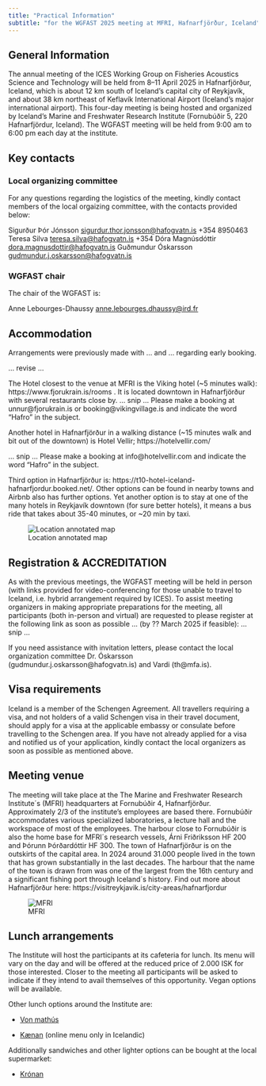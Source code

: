```yaml
---
title: "Practical Information"
subtitle: "for the WGFAST 2025 meeting at MFRI, Hafnarfjörður, Iceland"
---
```


## General Information

The annual  meeting of the  ICES Working Group on  Fisheries Acoustics
Science  and  Technology  will  be  held  from  8--11  April  2025  in
Hafnarfjörður,  Iceland,  which is  about  12  km south  of  Iceland’s
capital  city of  Reykjavík, and  about  38 km  northeast of  Keflavík
International  Airport (Iceland’s  major international  airport). This
four-day meeting is being hosted and organized by Iceland’s Marine and
Freshwater  Research  Institute   (Fornubúðir  5,  220  Hafnarfjördur,
Iceland).  The  WGFAST meeting will  be held from  9:00 am to  6:00 pm
each day at the institute.

## Key contacts

### Local organizing committee

For any questions regarding the logistics of the meeting, kindly contact members of the local orgaizing committee, with the contacts provided below:

Sigurður Þór Jónsson <sigurdur.thor.jonsson@hafogvatn.is>
+354 8950463
Teresa Silva <teresa.silva@hafogvatn.is>
+354 
Dóra Magnúsdóttir <dora.magnusdottir@hafogvatn.is>
Guðmundur Óskarsson <gudmundur.j.oskarsson@hafogvatn.is>

### WGFAST chair

The chair of the WGFAST is:

Anne Lebourges-Dhaussy <anne.lebourges.dhaussy@ird.fr>

## Accommodation

Arrangements were previously made with ... and ... regarding early booking.

... revise ...

The Hotel closest to the venue at MFRI is the Viking hotel (~5 minutes
walk): https://www.fjorukrain.is/rooms . It is located downtown in
Hafnarfjörður with several restaurants close by. 
 ... snip ...
Please make a booking at
unnur@fjorukrain.is or booking@vikingvillage.is and indicate the word
“Hafro” in the subject.

Another hotel in Hafnarfjörður in a walking distance (~15 minutes walk
and bit out of the downtown) is Hotel Vellir; https://hotelvellir.com/

... snip ...
Please make a booking at info@hotelvellir.com and indicate
the word “Hafro” in the subject.

Third option in Hafnarfjörður is:
https://t10-hotel-iceland-hafnarfjordur.booked.net/.  Other options
can be found in nearby towns and Airbnb also has further options. Yet
another option is to stay at one of the many hotels in Reykjavík
downtown (for sure better hotels), it means a bus ride that takes
about 35-40 minutes, or ~20 min by taxi.

![Location annotated map](images/location.png)

## Registration & ACCREDITATION

As with the previous meetings, the WGFAST meeting will be held in
person (with links provided for video-conferencing for those unable to
travel to Iceland, i.e. hybrid arrangement required by ICES). To
assist meeting organizers in making appropriate preparations for the
meeting, all participants (both in-person and virtual) are
requested to please register at the following link as soon as possible
... (by ?? March 2025 if feasible):
... snip ...

If you need assistance with invitation letters, please contact the local organization committee Dr. Óskarsson (gudmundur.j.oskarsson@hafogvatn.is) and Vardi (th@mfa.is). 

## Visa requirements
 
Iceland is a member of the Schengen Agreement. All travellers
requiring a visa, and not holders of a valid Schengen visa in their
travel document, should apply for a visa at the applicable embassy or
consulate before travelling to the Schengen area.  If you have not
already applied for a visa and notified us of your application, kindly
contact the local organizers as soon as possible as mentioned
above.

## Meeting venue

The meeting will take place at the The Marine and Freshwater Research
Institute´s (MFRI) headquarters at Fornubúðir 4,
Hafnarfjörður. Approximately 2/3 of the institute's employees are
based there. Fornubúðir accommodates various specialized laboratories,
a lecture hall and the workspace of most of the employees. The harbour
close to Fornubúðir is also the home base for MFRI´s research vessels,
Árni Friðriksson HF 200 and Þórunn Þórðardóttir HF 300.  The town of
Hafnarfjörður is on the outskirts of the capital area. In 2024 around
31.000 people lived in the town that has grown substantially in the
last decades. The harbour that the name of the town is drawn from was
one of the largest from the 16th century and a significant fishing
port through Iceland´s history. Find out more about Hafnarfjörður
here: https://visitreykjavik.is/city-areas/hafnarfjordur

![MFRI](images/mfri.jpg)

## Lunch arrangements

The Institute will host the participants at its
cafeteria for lunch. Its menu will vary on the day and will be offered
at the reduced price of 2.000 ISK for those interested. Closer to the
meeting all participants will be asked to indicate if they intend to
avail themselves of this opportunity. Vegan options will be available.

Other lunch options around the Institute are:

* [Von mathús](https://vonmathus.is/en/lunch-menu/)

* [Kænan](https://kaenan.is/hadegismatsedill/) (online menu only in Icelandic)

Additionally sandwiches and other lighter options can be bought at the local supermarket:

* [Krónan](https://maps.app.goo.gl/a3QfgCJHbFT77uZc8)

